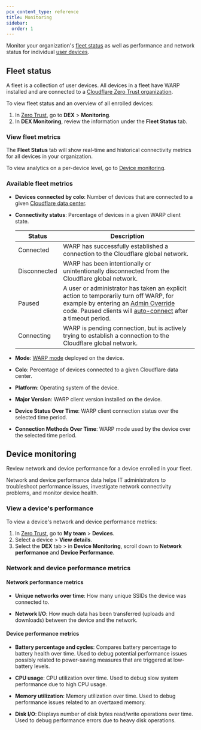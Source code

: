 ```yaml
---
pcx_content_type: reference
title: Monitoring
sidebar:
  order: 1
---
```


Monitor your organization's [fleet status](/cloudflare-one/insights/dex/monitoring/#fleet-status) as well as performance and network status for individual [user devices](/cloudflare-one/insights/dex/monitoring/#device-monitoring).

## Fleet status

A fleet is a collection of user devices. All devices in a fleet have WARP installed and are connected to a [Cloudflare Zero Trust organization](/cloudflare-one/setup/#create-a-zero-trust-organization).

To view fleet status and an overview of all enrolled devices:

1. In [Zero Trust](https://one.dash.cloudflare.com/), go to **DEX** > **Monitoring**.
2. In **DEX Monitoring**, review the information under the **Fleet Status** tab.

### View fleet metrics

The **Fleet Status** tab will show real-time and historical connectivity metrics for all devices in your organization.

To view analytics on a per-device level, go to [Device monitoring](/cloudflare-one/insights/dex/monitoring/#device-monitoring).

### Available fleet metrics

- **Devices connected by colo**: Number of devices that are connected to a given [Cloudflare data center](https://www.cloudflarestatus.com/).

- **Connectivity status**: Percentage of devices in a given WARP client state.

  | Status       | Description                                                                                                                                                                                                                                                                                                                                                                                 |
  | ------------ | ------------------------------------------------------------------------------------------------------------------------------------------------------------------------------------------------------------------------------------------------------------------------------------------------------------------------------------------------------------------------------------------- |
  | Connected    | WARP has successfully established a connection to the Cloudflare global network.                                                                                                                                                                                                                                                                                                            |
  | Disconnected | WARP has been intentionally or unintentionally disconnected from the Cloudflare global network.                                                                                                                                                                                                                                                                                             |
  | Paused       | A user or administrator has taken an explicit action to temporarily turn off WARP, for example by entering an [Admin Override](/cloudflare-one/connections/connect-devices/warp/configure-warp/warp-settings/#admin-override) code. Paused clients will [auto-connect](/cloudflare-one/connections/connect-devices/warp/configure-warp/warp-settings/#auto-connect) after a timeout period. |
  | Connecting   | WARP is pending connection, but is actively trying to establish a connection to the Cloudflare global network.                                                                                                                                                                                                                                                                              |

- **Mode**: [WARP mode](/cloudflare-one/connections/connect-devices/warp/configure-warp/warp-modes/) deployed on the device.

- **Colo**: Percentage of devices connected to a given Cloudflare data center.

- **Platform**: Operating system of the device.

- **Major Version**: WARP client version installed on the device.

- **Device Status Over Time**: WARP client connection status over the selected time period.

- **Connection Methods Over Time**: WARP mode used by the device over the selected time period.

## Device monitoring

Review network and device performance for a device enrolled in your fleet.

Network and device performance data helps IT administrators to troubleshoot performance issues, investigate network connectivity problems, and monitor device health.

### View a device's performance

To view a device's network and device performance metrics:

1. In [Zero Trust](https://one.dash.cloudflare.com/), go to **My team** > **Devices**.
2. Select a device > **View details**.
3. Select the **DEX** tab > in **Device Monitoring**, scroll down to **Network performance** and **Device Performance**.

### Network and device performance metrics

#### Network performance metrics

- **Unique networks over time**: How many unique SSIDs the device was connected to.

- **Network I/O**: How much data has been transferred (uploads and downloads) between the device and the network.

#### Device performance metrics

- **Battery percentage and cycles**: Compares battery percentage to battery health over time. Used to debug potential performance issues possibly related to power-saving measures that are triggered at low-battery levels.

- **CPU usage**: CPU utilization over time. Used to debug slow system performance due to high CPU usage.

- **Memory utilization**: Memory utilization over time. Used to debug performance issues related to an overtaxed memory.

- **Disk I/O**: Displays number of disk bytes read/write operations over time. Used to debug performance errors due to heavy disk operations.
